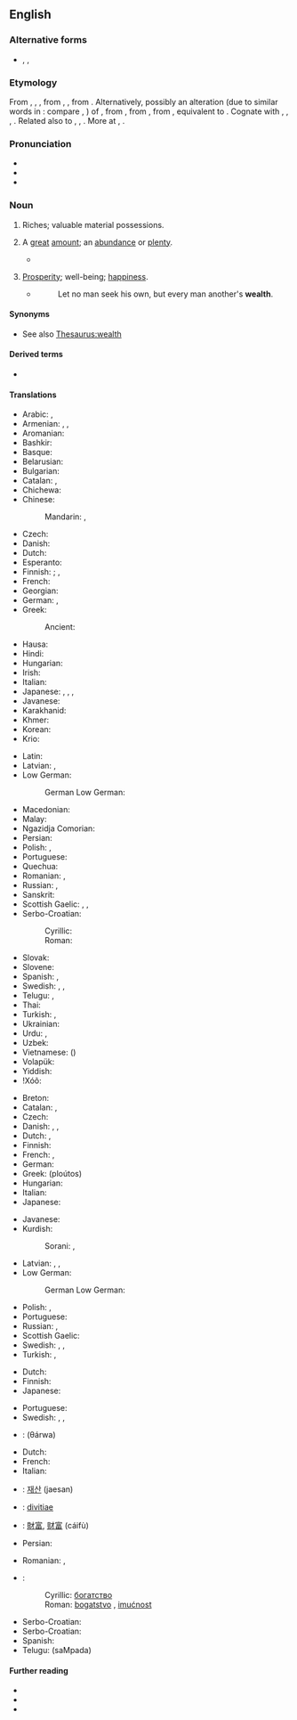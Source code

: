 ==English==
{{wikipedia}}

===Alternative forms===
* {{l|en|wealthe}}, {{l|en|welth}}, {{l|en|welthe}} {{qualifier|all obsolete}}

===Etymology===
From {{etyl|enm|en}} {{m|enm|welth}}, {{m|enm|welthe}}, {{m|enm|weolthe||happiness, prosperity}}, from {{etyl|ang|en}} {{m|ang|*welþ}}, {{m|ang|*weleþu}}, from {{etyl|gem-pro|en}} {{m|gem-pro|*waliþō||wealth}}.
Alternatively, possibly an alteration (due to similar words in {{m|enm|-th}}: compare {{m|enm|helth||health}}, {{m|enm|derth||dearth}}) of {{m|enm|wele||wealth, well-being, weal}}, from {{etyl|ang|en}} {{m|ang|wela||wealth, prosperity}}, from {{etyl|gem-pro|en}} {{m|gem-pro|*walô||well-being, prosperity}}, from {{etyl|ine-pro|en}} {{m|ine-pro|*wel-||good, best}}, equivalent to {{suffix|weal|th|lang=en}}. Cognate with {{cog|nl|weelde||wealth}}, {{cog|nds|weelde||wealth}}, {{cog|goh|welida}}, {{m|goh|welitha||wealth}}. Related also to {{cog|de|Wohl||welfare, well-being, weal}}, {{cog|da|vel||weal, welfare}}, {{cog|sv|väl||well-being, weal}}. More at {{l|en|weal}}, {{l|en|well}}.

===Pronunciation===
* {{IPA|/wɛlθ/|[wɛl̪θ]|lang=en}}
* {{audio|en-us-wealth.ogg|Audio (US)|lang=en}}
* {{rhymes|ɛlθ|lang=en}}

===Noun===
{{en-noun|-|s}}

# {{lb|en|economics}} Riches; valuable material possessions.
# A [[great]] [[amount]]; an [[abundance]] or [[plenty]].
#: {{ux|en|She brings a '''wealth''' of knowledge to the project.}}
#* {{quote-journal|date=2018-07-03|title=Routine DNA tests will put NHS at the 'forefront of medicine'|author=Ian Sample|journal={{w|The Guardian}}|url=https://www.theguardian.com/science/2018/jul/03/nhs-routine-dna-tests-precision-cancer-tumour-screening|passage=Beyond its aim to bring patients the most effective treatments faster, the service is expected to generate a '''wealth''' of data on the interplay between DNA, health and lifestyles, which will become a powerful tool for research into cancer and other diseases.}}
# {{lb|en|obsolete}} [[prosperity|Prosperity]]; well-being; [[happiness]].
#* {{RQ:Authorized Version|1 Corinthians|10|24}}
#*: Let no man seek his own, but every man another's '''wealth'''.

====Synonyms====
* See also [[Thesaurus:wealth]]

====Derived terms====
* {{l|en|wealthy}}

====Translations====
{{trans-top|riches; valuable material possessions}}
* Arabic: {{t|ar|أَمْوَال|m}}, {{t|ar|ثَرْوَة|f}}
* Armenian: {{t+|hy|հարստություն}}, {{t+|hy|ինչք}}, {{t+|hy|բարիք}}
* Aromanian: {{t|rup|aveari}}
* Bashkir: {{t|ba|байлыҡ}}
* Basque: {{t|eu|aberastasun}}
* Belarusian: {{t|be|багацце|n|alt=бага́цце|sc=Cyrl}}
* Bulgarian: {{t+|bg|богатство|n|tr=bogátstvo}}
* Catalan: {{t+|ca|patrimoni|m}}, {{t+|ca|riquesa|f}}
* Chichewa: {{t|ny|chuma}}
* Chinese:
*: Mandarin: {{t+|cmn|財富|sc=Hani}}, {{t+|cmn|财富|tr=cáifù|sc=Hani}}
* Czech: {{t+|cs|bohatství|n}}
* Danish: {{t|da|rigdom}}
* Dutch: {{t+|nl|rijkdom|m}}
* Esperanto: {{t|eo|riĉeco}}
* Finnish: {{t+|fi|varallisuus}}; {{t+|fi|rikkaus}}, {{t|fi|rikkaudet|p}}
* French: {{t+|fr|richesse|f}}
* Georgian: {{t-needed|ka}}
* German: {{t+|de|Reichtum|m}}, {{t+|de|Vermögen|n}}
* Greek:
*: Ancient: {{t|grc|πλοῦτος|m}}
* Hausa: {{t|ha|dukiya}}
* Hindi: {{t+|hi|धन|m|sc=Deva}}
* Hungarian: {{t+|hu|gazdagság}}
* Irish: {{t|ga|saibhreas|m}}
* Italian: {{t+|it|ricchezza|f}}
* Japanese: {{t+|ja|財産|tr=ざいさん, zaisan}}, {{t+|ja|富|tr=とみ, tomi|sc=Jpan}}, {{t+|ja|財|tr=たから, takara|sc=Jpan}}, {{t+|ja|富裕|tr=ふゆう, fuyū|sc=Jpan}}
* Javanese: {{t+|jv|bandha}}
* Karakhanid: {{t|xqa|نانْكْ|tr=nēŋ}}
* Khmer: {{t+|km|វត្ថុ|tr=voattʰo’|sc=Khmr}}
* Korean: {{t+|ko|부유}}
* Krio: {{t|kri|gentri}}
{{trans-mid}}
* Latin: {{t+|la|ops|f}}
* Latvian: {{t|lv|bagātība|f}}, {{t|lv|turība|f}}
* Low German:
*: German Low German: {{t|nds-de|Riekdom}}
* Macedonian: {{t|mk|богатство|n|alt=бо́гатство|sc=Cyrl}}
* Malay: {{t|ms|kekayaan}}
* Ngazidja Comorian: {{t|zdj|mali|c9|c10}}
* Persian: {{t+|fa|ثروت|tr=servat}}
* Polish: {{t+|pl|zamożność|f}}, {{t+|pl|bogactwo|n}}
* Portuguese: {{t+|pt|riqueza|f}}
* Quechua: {{t|qu|kapuy}}
* Romanian: {{t+|ro|avere|f}}, {{t+|ro|bogăție|f}}
* Russian: {{t+|ru|бога́тство|n}}, {{t+|ru|благосостоя́ние|n}}
* Sanskrit: {{t+|sa|धन्य|n}}
* Scottish Gaelic: {{t|gd|ionmhas|m}}, {{t|gd|beartas|m}}, {{t|gd|maoin|f}}
* Serbo-Croatian:
*: Cyrillic: {{t|sh|богатство|n}}
*: Roman: {{t+|sh|bogatstvo|n}}
* Slovak: {{t|sk|bohatstvo|n}}
* Slovene: {{t+|sl|bogastvo|n|alt=bogástvo}}
* Spanish: {{t+|es|prosperidad|f}}, {{t+|es|riqueza|f}}
* Swedish: {{t+|sv|rikedom|c}}, {{t+|sv|förmögenhet|c}}, {{t+|sv|välstånd|c}}
* Telugu: {{t+|te|ఐశ్వర్యము}}, {{t+|te|ధనము}}
* Thai: {{t+|th|ความรวย}}
* Turkish: {{t+|tr|servet}}, {{t+|tr|varlık}}
* Ukrainian: {{t+|uk|багатство|n|alt=бага́тство|sc=Cyrl}}
* Urdu: {{t|ur|دھن|m|tr=dhan|sc=ur-Arab}}, {{t|ur|ثروت|f|tr=sarvat|sc=ur-Arab}}
* Uzbek: {{t+|uz|boylik}}
* Vietnamese: {{t|vi|tài phúc}} ({{t|vi|財富}})
* Volapük: {{t+|vo|lieg}}
* Yiddish: {{t|yi|רײַכקײַט|f}}
* ǃXóõ: {{t|nmn|ǂkxʻái}}
{{trans-bottom}}

{{trans-top|great amount; an abundance or plenty, usually of money}}
* Breton: {{t+|br|pinvidigezh|f}}
* Catalan: {{t+|ca|riquesa|f}}, {{t+|ca|abundància|f}}
* Czech: {{t+|cs|bohatství|n}}
* Danish: {{t|da|rigdom}}, {{t+|da|velstand}}, {{t|da|formue}}
* Dutch: {{t+|nl|rijkdom|m}}, {{t+|nl|weelde|f}}
* Finnish: {{t+|fi|rikkaus}}
* French: {{t+|fr|profusion|f}}, {{t+|fr|abondance|f}}
* German: {{t+|de|Fülle|f}}
* Greek: {{t+|el|πλούτος|m}} (ploútos)
* Hungarian: {{t+|hu|vagyon}}
* Italian: {{t+|it|abbondanza|f}}
* Japanese: {{t+|ja|豊富|tr=hōfu}}
{{trans-mid}}
* Javanese: {{t+|jv|bandha}}
* Kurdish:
*: Sorani: {{t|ku|دۆڵه‌مه‌ندی|tr=doLamandee|sc=ku-Arab}}, {{t+|ku|سامان|tr=sAmAn|sc=ku-Arab}}
* Latvian: {{t|lv|mantība|f}}, {{t|lv|bagātība|f}}, {{t|lv|labklājība|f}}
* Low German:
*: German Low German: {{t|nds-de|Riekdom}}
* Polish: {{t+|pl|bogactwo|n}}, {{t+|pl|mnóstwo}}
* Portuguese: {{t+|pt|abundância|f}}
* Russian: {{t+|ru|бога́тство|n}}, {{t+|ru|изоби́лие|n}}
* Scottish Gaelic: {{t|gd|beartas|m}}
* Swedish: {{t+|sv|rikedom|c}}, {{t+|sv|förmögenhet|c}}, {{t+|sv|välstånd|c}}
* Turkish: {{t+|tr|bolluk}}, {{t+|tr|varlıklılık}}
{{trans-bottom}}

{{trans-top|power, of the kind associated with a great deal of money}}
* Dutch: {{t+|nl|vermogen|n}}
* Finnish: {{t+|fi|rikkaus}}
* Japanese: {{t+|ja|富|tr=tomi}}
{{trans-mid}}
* Portuguese: {{t+|pt|poder|m}}
* Swedish: {{t+|sv|makt|c}}, {{t|sv|mäktighet|c}}, {{t|sv|välgång|c}}
{{trans-bottom}}

{{checktrans-top}}
* {{ttbc|ar}}: {{l|ar|ثروَة}} (θárwa) {{g|f}}
* Dutch: {{t+check|nl|weelde|f}}
* French: {{t+check|fr|richesse|f}}
* Italian: {{t+check|it|ricchezza|f}}
* {{ttbc|ko}}: [[재산]] (jaesan)
* {{ttbc|la}}: [[divitiae]] {{g|f}} {{g|p}}
* {{ttbc|cmn}}: [[財富]], [[财富]] (cáifù)
* Persian: {{t+check|fa|ثروت|tr=servat}}
{{trans-mid}}
* Romanian: {{t+check|ro|avere|f}}, {{t+check|ro|bogăție|f}}
* {{ttbc|sh}}:
*: Cyrillic: [[богатство]] {{g|n}}
*: Roman: [[bogatstvo]] {{g|n}}, [[imućnost]] {{g|f}}
* Serbo-Croatian: {{t+check|sh|bogatstvo|n}}
* Serbo-Croatian: {{t+check|sh|bogatstvo|n}}
* Spanish: {{t+check|es|riqueza|f}}
* Telugu: {{t+check|te|సంపద}} (saMpada)
{{trans-bottom}}

====Further reading====
* {{R:Webster 1913}}
* {{R:Century 1911}}
* {{R:Keywords|page=331}}